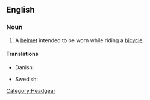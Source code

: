 ==English==

===Noun===
{{wikipedia}}
{{en-noun|sg=[[bicycle]] [[helmet]]}}

# A [[helmet]] intended to be worn while riding a [[bicycle]].

====Translations====
{{trans-top|a helmet}}
* Danish: {{t-|da|cykelhjelm|c}}
{{trans-mid}}
* Swedish: {{t+|sv|cykelhjälm|c}}
{{trans-bottom}}

[[Category:Headgear]]